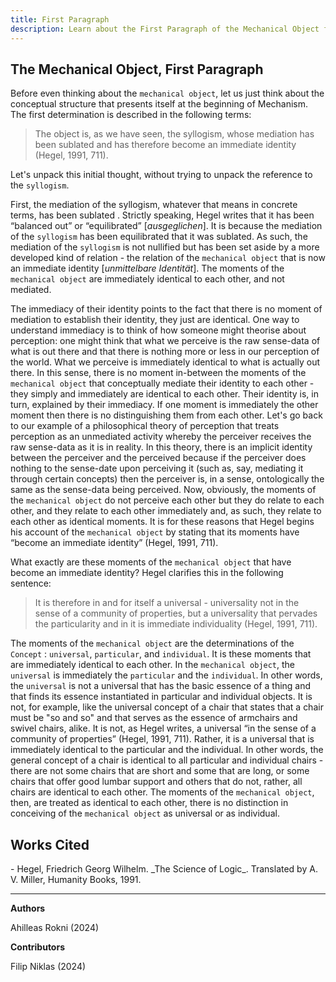 ```yaml
---
title: First Paragraph 
description: Learn about the First Paragraph of the Mechanical Object from Hegel's Science of Logic
---
```


## The Mechanical Object, First Paragraph

Before even thinking about the `mechanical object`, let us just think about the conceptual structure that presents itself at the beginning of Mechanism. The first determination is described in the following terms: 

> The object is, as we have seen, the syllogism, whose mediation has been sublated and has therefore become an immediate identity (Hegel, 1991, 711). 

Let's unpack this initial thought, without trying to unpack the reference to the `syllogism`.  

First, the mediation  of the syllogism, whatever that means in concrete terms, has been sublated . Strictly speaking, Hegel writes that it has been “balanced out” or “equilibrated” [*ausgeglichen*]. It is because the mediation of the `syllogism` has been equilibrated that it was sublated.  As such, the mediation of the `syllogism` is not nullified but has been set aside by a more developed kind of relation - the relation of the `mechanical object` that is now an immediate identity [*unmittelbare Identität*]. The moments of the `mechanical object` are immediately identical to each other, and not mediated. 

The immediacy  of their identity points to the fact that there is no moment of mediation to establish their identity, they just are identical. One way to understand immediacy is to think of how someone might theorise about perception: one might think that what we perceive is the raw sense-data of what is out there and that there is nothing more or less in our perception of the world. What we perceive is immediately identical to what is actually out there. In this sense, there is no moment in-between the moments of the `mechanical object` that conceptually mediate their identity to each other - they simply and immediately are identical to each other. Their identity is, in turn, explained by their immediacy. If one moment is immediately the other moment then there is no distinguishing them from each other. Let's go back to our example of a philosophical theory of perception that treats perception as an unmediated activity whereby the perceiver receives the raw sense-data as it is in reality.  In this theory, there is an implicit identity between the perceiver and the perceived because if the perceiver does nothing to the sense-date upon perceiving it (such as, say, mediating it through certain concepts) then the perceiver is, in a sense, ontologically the same as the sense-data being perceived. Now, obviously, the moments of the `mechanical object` do not perceive each other but they do relate to each other, and they relate to each other immediately and, as such, they relate to each other as identical moments. It is for these reasons that Hegel begins his account of the `mechanical object` by stating that its moments have “become an immediate identity” (Hegel, 1991, 711). 

What exactly are these moments of the `mechanical object` that have become an immediate identity? Hegel clarifies this in the following sentence:

> It is therefore in and for itself a universal - universality not in the sense of a community of properties, but a universality that pervades the particularity and in it is immediate individuality (Hegel, 1991, 711).

The moments of the `mechanical object` are the determinations of the `Concept` : `universal`, `particular`, and `individual`. It is these moments that are immediately identical to each other. In the `mechanical object`, the `universal` is immediately the `particular` and the `individual`. In other words, the `universal` is not a universal that has the basic essence of a thing and that finds its essence instantiated in particular and individual objects. It is not, for example, like the universal concept of a chair that states that a chair must be "so and so" and that serves as the essence of armchairs and swivel chairs, alike. It is not, as Hegel writes, a universal “in the sense of a community of properties” (Hegel, 1991, 711).  Rather, it is a universal that is immediately identical to the particular and the individual. In other words, the general concept of a chair is identical to all particular and individual chairs - there are not some chairs that are short and some that are long, or some chairs that offer good lumbar support and others that do not, rather, all chairs are identical to each other. The moments of the `mechanical object`, then, are treated as identical to each other, there is no distinction in conceiving of the `mechanical object` as universal or as individual.

## Works Cited

<div className="text-sm">
- Hegel, Friedrich Georg Wilhelm. _The Science of Logic_. Translated by A. V. Miller, Humanity Books, 1991.
</div>

---

**Authors**

Ahilleas Rokni (2024)

**Contributors**

Filip Niklas (2024)
